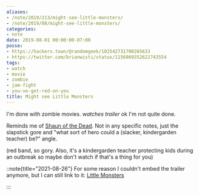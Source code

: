 ```yaml
---
aliases:
- /note/2019/213/might-see-little-monsters/
- /note/2019/08/might-see-little-monsters/
categories:
- note
date: 2019-08-01 00:00:00-07:00
posse:
- https://hackers.town/@randomgeek/102542731700265633
- https://twitter.com/brianwisti/status/1156969352622743554
tags:
- watch
- movie
- zombie
- jam-fight
- you-ve-got-red-on-you
title: Might see Little Monsters
---
```


I'm done with zombie movies.  *watches trailer* ok I'm not quite done.

[shaun-of-the-dead]: https://youtu.be/Ne7ZA1bCz4Q

Reminds me of [Shaun of the Dead][shaun-of-the-dead]. Not in any specific
notes, just the slapstick gore and "what sort of hero could a (slacker,
kindergarden teacher) be?" angle.

(red band, so gory. Also, it's a kindergarden teacher protecting kids
during an outbreak so maybe don't watch if that's a thing for you)

::note{title="2021-08-26"}
For some reason I couldn't embed the trailer anymore, but I can still link to
it: [Little Monsters][little-monsters]

[little-monsters]: https://youtu.be/8d1KP-OhBP4
:::

